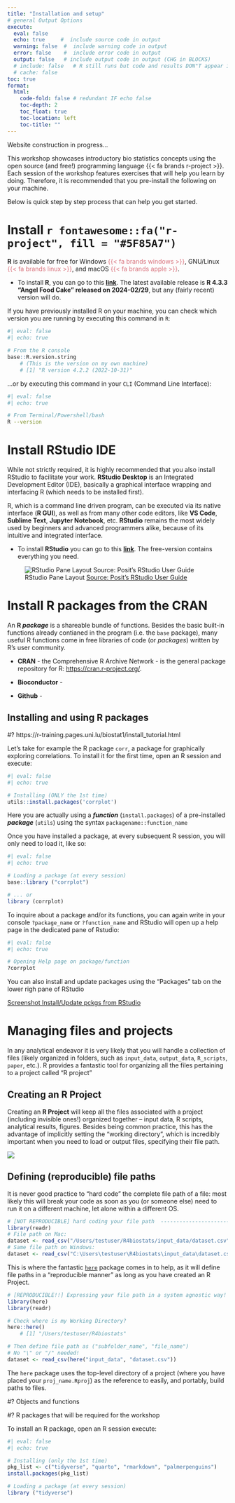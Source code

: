 ```yaml
---
title: "Installation and setup"
# general Output Options
execute:     
  eval: false
  echo: true     #  include source code in output
  warning: false  #  include warning code in output
  error: false    #  include error code in output
  output: false   # include output code in output (CHG in BLOCKS)
  # include: false   # R still runs but code and results DON"T appear in output  
  # cache: false
toc: true
format:
  html:
    code-fold: false # redundant IF echo false 
    toc-depth: 2
    toc_float: true
    toc-location: left
    toc-title: ""
---
```


::: {.callout-caution collapse="false"}
Website construction in progress...
:::

This workshop showcases introductory bio statistics concepts using the open source (and free!) programming language {{< fa brands r-project >}}. Each session of the workshop features exercises that will help you learn by doing. Therefore, it is recommended that you pre-install the following on your machine.

Below is quick step by step process that can help you get started.

# Install `r fontawesome::fa("r-project", fill = "#5F85A7")`

<!-- `r fontawesome::fa("fab fa-windows", fill = "steelblue")` -->

<!-- `r fontawesome::fa("fab fa-linux", fill = "steelblue")` -->

<!-- `r fontawesome::fa("fab fa-apple", fill = "steelblue")` -->

**R** is available for free for Windows [{{< fa brands windows >}}]{style="color:#d8717b"}, GNU/Linux [{{< fa brands linux >}}]{style="color:#d8717b"}, and macOS [{{< fa brands apple >}}]{style="color:#d8717b"}.

-   To install **R**, you can go to this [**link**](https://cloud.r-project.org/). The latest available release is **R 4.3.3 "Angel Food Cake" released on 2024-02/29**, but any (fairly recent) version will do.

If you have previously installed R on your machine, you can check which version you are running by executing this command in `R`:

```r
#| eval: false
#| echo: true

# From the R console
base::R.version.string
    # (This is the version on my own machine)
    # [1] "R version 4.2.2 (2022-10-31)"
```

...or by executing this command in your `CLI` (Command Line Interface):

```bash
#| eval: false
#| echo: true

# From Terminal/Powershell/bash
R --version
```

# Install RStudio IDE

While not strictly required, it is highly recommended that you also install RStudio to facilitate your work. **RStudio Desktop** is an Integrated Development Editor (IDE), basically a graphical interface wrapping and interfacing R (which needs to be installed first).

::: {.callout-tip collapse="true"}
R, which is a command line driven program, can be executed via its native interface (**R GUI**), as well as from many other code editors, like **VS Code**, **Sublime Text**, **Jupyter Notebook**, etc. **RStudio** remains the most widely used by beginners and advanced programmers alike, because of its intuitive and integrated interface.
:::

-   To install **RStudio** you can go to this [**link**](https://posit.co/download/rstudio-desktop/). The free-version contains everything you need.

![RStudio Pane Layout [Source: Posit's RStudio User Guide](https://docs.posit.co/ide/user/ide/guide/ui/ui-panes.html)](images/rstudio-panes-labeled.jpeg) 

# Install R packages from the CRAN

An **R *package*** is a shareable bundle of functions. Besides the basic built-in functions already contianed in the program (i.e. the `base` package), many useful R functions come in free libraries of code (or *packages*) written by R's user community.

-   **CRAN** - the Comprehensive R Archive Network - is the general package repository for R: <https://cran.r-project.org/>.

-   **Bioconductor** -

-   **Github** -

<!-- The bottom-right panel holds five tabs. -->
<!-- -   Files -->
<!-- -   Plots -->
<!-- -   Packages -->
<!-- -   Help -->
<!-- -   Viewer -->

<!-- Click on the `Packages` tab (1.) and select the select the `Install` button (2.). Type `dplyr` in (3.). You will see the word auto-completion that helps. -->

<!-- ![](images/installPck.png) -->

## Installing and using R packages

#? https://r-training.pages.uni.lu/biostat1/install_tutorial.html 

Let's take for example the R package `corr`, a package for graphically exploring correlations. To install it for the first time, open an R session and execute:

```r
#| eval: false
#| echo: true

# Installing (ONLY the 1st time)
utils::install.packages('corrplot')
```

::: {.callout-tip collapse="true"}
Here you are actually using a ***function*** (`install.packages`) of a pre-installed ***package*** (`utils`) using the syntax `packagename::function_name`
:::

Once you have installed a package, at every subsequent R session, you will only need to load it, like so:

```r
#| eval: false
#| echo: true

# Loading a package (at every session) 
base::library ("corrplot")

# ... or
library (corrplot)
```

To inquire about a package and/or its functions, you can again write in your console `?package_name` or `?function_name` and RStudio will open up a help page in the dedicated pane of Rstudio:

```r
#| eval: false
#| echo: true

# Opening Help page on package/function
?corrplot
```

::: {.callout-tip collapse="true"}
You can also install and update packages using the "Packages" tab on the lower righ pane of RStudio

[Screenshot Install/Update pckgs from RStudio](images/RStudio_install_pckg.png) 
:::


# Managing files and projects

In any analytical endeavor it is very likely that you will handle a collection of files (likely organized in folders, such as `input_data`, `output_data`, `R_scripts`, `paper`, etc.). R provides a fantastic tool for organizing all the files pertaining to a project called "R project"   

<!-- # R objects  -->

## Creating an R Project 

Creating an **R Project** will keep all the files associated with a project (including invisible ones!) organized together – input data, R scripts, analytical results, figures. Besides being common practice, this has the advantage of implicitly setting the "working directory", which is incredibly important when you need to load or output files, specifying their file path.  

![](images/Rproj.png)

## Defining (reproducible) file paths

It is never good practice to "hard code" the complete file path of a file: most likely this will break your code as soon as you (or someone else) need to run it on a different machine, let alone within a different OS.

```r
# [NOT REPRODUCIBLE] hard coding your file path  --------------------------
library(readr)
# File path on Mac:
dataset <- read_csv("/Users/testuser/R4biostats/input_data/dataset.csv")
# Same file path on Windows:
dataset <- read_csv("C:\Users\testuser\R4biostats\input_data\dataset.csv")
```

This is where the fantastic [`here`](https://here.r-lib.org/) package comes in to help, as it will define file paths in a "reproducible manner" as long as you have created an R Project. 

```r
# [REPRODUCIBLE!!] Expressing your file path in a system agnostic way! --------
library(here)
library(readr)

# Check where is my Working Directory?
here::here()
    # [1] "/Users/testuser/R4biostats"

# Then define file path as ("subfolder_name", "file_name")
# No "\" or "/" needed!
dataset <- read_csv(here("input_data", "dataset.csv"))

```

::: {.callout-tip collapse="true"}
The `here` package uses the top-level directory of a project (where you have placed your `proj_name.Rproj`) as the reference to easily, and portably, build paths to files.
:::

#? Objects and functions

#? R packages that will be required for the workshop

To install an R package, open an R session execute:

```r
#| eval: false
#| echo: true

# Installing (only the 1st time)
pkg_list <- c("tidyverse", "quarto", "rmarkdown", "palmerpenguins")
install.packages(pkg_list)

# Loading a package (at every session) 
library ("tidyverse")
```

<!-- ## Install [Quarto] -->

<!--  - Install latest version of [Quarto](https://quarto.org/docs/get-started/) (v1.0.36 or greater) -->

<!-- - After installing Quarto, open the terminal in RStudio and: -->

<!--   - See [this guide](https://support.rstudio.com/hc/en-us/articles/115010737148-Using-the-RStudio-Terminal-in-the-RStudio-IDE) for details on using the terminal -->

<!--   - Install/Update TinyTeX for PDFs with `quarto install tool tinytex` -->

<!--   - Install/Update Chromium with `quarto install tool chromium` -->


